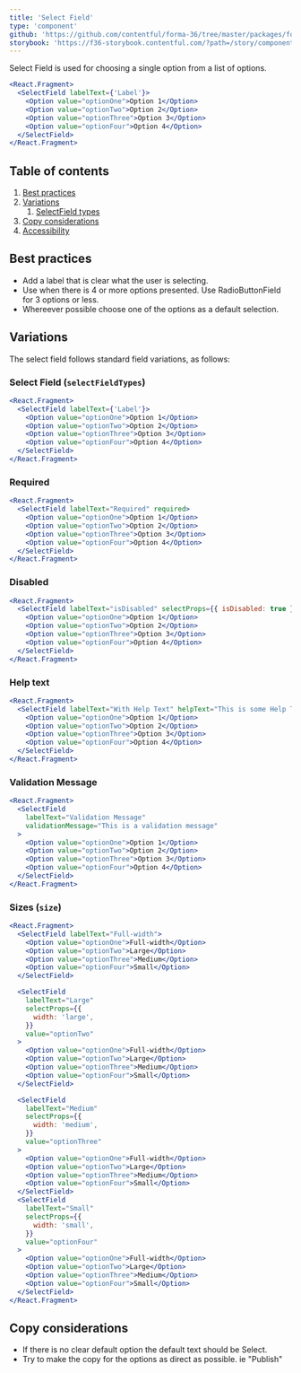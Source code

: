 ```yaml
---
title: 'Select Field'
type: 'component'
github: 'https://github.com/contentful/forma-36/tree/master/packages/forma-36-react-components/src/components/FormLabel'
storybook: 'https://f36-storybook.contentful.com/?path=/story/components-formlabel--default'
---
```


Select Field is used for choosing a single option from a list of options.

```jsx
<React.Fragment>
  <SelectField labelText={'Label'}>
    <Option value="optionOne">Option 1</Option>
    <Option value="optionTwo">Option 2</Option>
    <Option value="optionThree">Option 3</Option>
    <Option value="optionFour">Option 4</Option>
  </SelectField>
</React.Fragment>
```

## Table of contents

1. [Best practices](#best-practices)
2. [Variations](#variations)
   1. [SelectField types](#select-field)
3. [Copy considerations](#copy-considerations)
4. [Accessibility](#accessibility)

## Best practices <a name="best-practices" />

- Add a label that is clear what the user is selecting.
- Use when there is 4 or more options presented. Use RadioButtonField for 3 options or less.
- Whereever possible choose one of the options as a default selection.

## Variations <a name="variations" />

The select field follows standard field variations, as follows:

### Select Field (`selectFieldTypes`) <a name="selectFieldTypes-types" />

```jsx
<React.Fragment>
  <SelectField labelText={'Label'}>
    <Option value="optionOne">Option 1</Option>
    <Option value="optionTwo">Option 2</Option>
    <Option value="optionThree">Option 3</Option>
    <Option value="optionFour">Option 4</Option>
  </SelectField>
</React.Fragment>
```

### Required <a name="selectFieldTypes-required"/>

```jsx
<React.Fragment>
  <SelectField labelText="Required" required>
    <Option value="optionOne">Option 1</Option>
    <Option value="optionTwo">Option 2</Option>
    <Option value="optionThree">Option 3</Option>
    <Option value="optionFour">Option 4</Option>
  </SelectField>
</React.Fragment>
```

### Disabled <a name="selectFieldTypes-disabled"/>

```jsx
<React.Fragment>
  <SelectField labelText="isDisabled" selectProps={{ isDisabled: true }}>
    <Option value="optionOne">Option 1</Option>
    <Option value="optionTwo">Option 2</Option>
    <Option value="optionThree">Option 3</Option>
    <Option value="optionFour">Option 4</Option>
  </SelectField>
</React.Fragment>
```

### Help text <a name="selectFieldTypes-helpText"/>

```jsx
<React.Fragment>
  <SelectField labelText="With Help Text" helpText="This is some Help Text">
    <Option value="optionOne">Option 1</Option>
    <Option value="optionTwo">Option 2</Option>
    <Option value="optionThree">Option 3</Option>
    <Option value="optionFour">Option 4</Option>
  </SelectField>
</React.Fragment>
```

### Validation Message <a name="selectFieldTypes-validationMessage"/>

```jsx
<React.Fragment>
  <SelectField
    labelText="Validation Message"
    validationMessage="This is a validation message"
  >
    <Option value="optionOne">Option 1</Option>
    <Option value="optionTwo">Option 2</Option>
    <Option value="optionThree">Option 3</Option>
    <Option value="optionFour">Option 4</Option>
  </SelectField>
</React.Fragment>
```

### Sizes (`size`)

```jsx
<React.Fragment>
  <SelectField labelText="Full-width">
    <Option value="optionOne">Full-width</Option>
    <Option value="optionTwo">Large</Option>
    <Option value="optionThree">Medium</Option>
    <Option value="optionFour">Small</Option>
  </SelectField>

  <SelectField
    labelText="Large"
    selectProps={{
      width: 'large',
    }}
    value="optionTwo"
  >
    <Option value="optionOne">Full-width</Option>
    <Option value="optionTwo">Large</Option>
    <Option value="optionThree">Medium</Option>
    <Option value="optionFour">Small</Option>
  </SelectField>

  <SelectField
    labelText="Medium"
    selectProps={{
      width: 'medium',
    }}
    value="optionThree"
  >
    <Option value="optionOne">Full-width</Option>
    <Option value="optionTwo">Large</Option>
    <Option value="optionThree">Medium</Option>
    <Option value="optionFour">Small</Option>
  </SelectField>
  <SelectField
    labelText="Small"
    selectProps={{
      width: 'small',
    }}
    value="optionFour"
  >
    <Option value="optionOne">Full-width</Option>
    <Option value="optionTwo">Large</Option>
    <Option value="optionThree">Medium</Option>
    <Option value="optionFour">Small</Option>
  </SelectField>
</React.Fragment>
```

## Copy considerations <a name="copy-considerations" />

- If there is no clear default option the default text should be Select.
- Try to make the copy for the options as direct as possible. ie "Publish"
